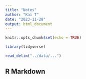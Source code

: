 ---
title: "Notes"
author: "Kai T"
date: "2023-11-28"
output: html_document
---

```{r setup, include=FALSE}
knitr::opts_chunk$set(echo = TRUE)
```


```{r}
library(tidyverse)
```

```{r}
read_delim("../data/...")
```


## R Markdown


















